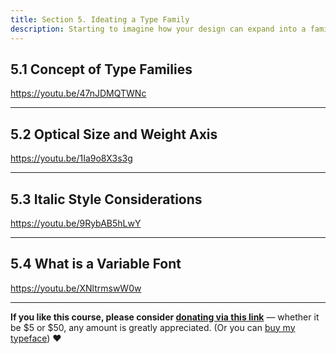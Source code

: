 ```yaml
---
title: Section 5. Ideating a Type Family
description: Starting to imagine how your design can expand into a family
---
```


## 5.1 Concept of Type Families

https://youtu.be/47nJDMQTWNc

***

## 5.2 Optical Size and Weight Axis

https://youtu.be/1Ia9o8X3s3g

***

## 5.3 Italic Style Considerations

https://youtu.be/9RybAB5hLwY

***

## 5.4 What is a Variable Font

https://youtu.be/XNltrmswW0w

***

**If you like this course, please consider [donating via this link](https://www.paypal.com/donate?hosted_button_id=EJMNLBTAH6WUA)**  — whether it be $5 or $50, any amount is greatly appreciated. (Or you can [buy my typeface](https://www.futurefonts.xyz/space-type-continuum/)) ❤️
